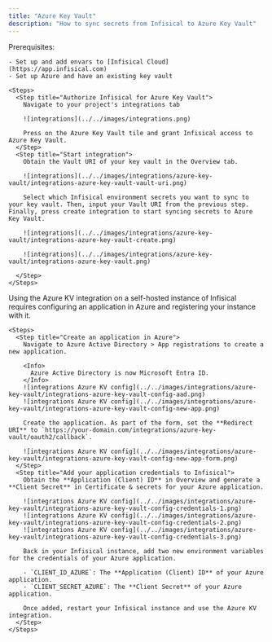 ```yaml
---
title: "Azure Key Vault"
description: "How to sync secrets from Infisical to Azure Key Vault"
---
```


<Tabs>
  <Tab title="Usage">
    Prerequisites:

    - Set up and add envars to [Infisical Cloud](https://app.infisical.com)
    - Set up Azure and have an existing key vault

    <Steps>
      <Step title="Authorize Infisical for Azure Key Vault">
        Navigate to your project's integrations tab

        ![integrations](../../images/integrations.png)

        Press on the Azure Key Vault tile and grant Infisical access to Azure Key Vault.
      </Step>
      <Step title="Start integration">
        Obtain the Vault URI of your key vault in the Overview tab.

        ![integrations](../../images/integrations/azure-key-vault/integrations-azure-key-vault-vault-uri.png)

        Select which Infisical environment secrets you want to sync to your key vault. Then, input your Vault URI from the previous step. Finally, press create integration to start syncing secrets to Azure Key Vault.

        ![integrations](../../images/integrations/azure-key-vault/integrations-azure-key-vault-create.png)

        ![integrations](../../images/integrations/azure-key-vault/integrations-azure-key-vault.png)

      </Step>
    </Steps>
  </Tab>
  <Tab title="Self-Hosted Setup">
    Using the Azure KV integration on a self-hosted instance of Infisical requires configuring an application in Azure
    and registering your instance with it.

    <Steps>
      <Step title="Create an application in Azure">
        Navigate to Azure Active Directory > App registrations to create a new application.

        <Info>
          Azure Active Directory is now Microsoft Entra ID.
        </Info>
        ![integrations Azure KV config](../../images/integrations/azure-key-vault/integrations-azure-key-vault-config-aad.png) 
        ![integrations Azure KV config](../../images/integrations/azure-key-vault/integrations-azure-key-vault-config-new-app.png) 

        Create the application. As part of the form, set the **Redirect URI** to `https://your-domain.com/integrations/azure-key-vault/oauth2/callback`.
        
        ![integrations Azure KV config](../../images/integrations/azure-key-vault/integrations-azure-key-vault-config-new-app-form.png) 
      </Step>
      <Step title="Add your application credentials to Infisical">
        Obtain the **Application (Client) ID** in Overview and generate a **Client Secret** in Certificate & secrets for your Azure application.

        ![integrations Azure KV config](../../images/integrations/azure-key-vault/integrations-azure-key-vault-config-credentials-1.png) 
        ![integrations Azure KV config](../../images/integrations/azure-key-vault/integrations-azure-key-vault-config-credentials-2.png) 
        ![integrations Azure KV config](../../images/integrations/azure-key-vault/integrations-azure-key-vault-config-credentials-3.png) 
        
        Back in your Infisical instance, add two new environment variables for the credentials of your Azure application.

        - `CLIENT_ID_AZURE`: The **Application (Client) ID** of your Azure application.
        - `CLIENT_SECRET_AZURE`: The **Client Secret** of your Azure application.
        
        Once added, restart your Infisical instance and use the Azure KV integration.
      </Step>
    </Steps>
  </Tab>
</Tabs>

